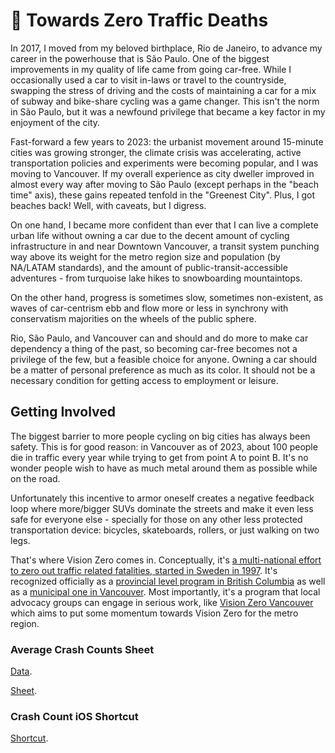 # 🚥 Towards Zero Traffic Deaths

In 2017, I moved from my beloved birthplace, Rio de Janeiro, to advance my
career in the powerhouse that is São Paulo. One of the biggest improvements in
my quality of life came from going car-free. While I occasionally used a car to
visit in-laws or travel to the countryside, swapping the stress of driving and
the costs of maintaining a car for a mix of subway and bike-share cycling was a
game changer. This isn't the norm in São Paulo, but it was a newfound privilege
that became a key factor in my enjoyment of the city.

Fast-forward a few years to 2023: the urbanist movement around 15-minute cities
was growing stronger, the climate crisis was accelerating, active transportation
policies and experiments were becoming popular, and I was moving to Vancouver.
If my overall experience as city dweller improved in almost every way after
moving to São Paulo (except perhaps in the "beach time" axis), these gains
repeated tenfold in the "Greenest City". Plus, I got beaches back! Well, with
caveats, but I digress.

On one hand, I became more confident than ever that I can live a complete urban
life without owning a car due to the decent amount of cycling infrastructure in
and near Downtown Vancouver, a transit system punching way above its weight for
the metro region size and population (by NA/LATAM standards), and the amount of
public-transit-accessible adventures - from turquoise lake hikes to snowboarding
mountaintops.

On the other hand, progress is sometimes slow, sometimes non-existent, as waves
of car-centrism ebb and flow more or less in synchrony with conservatism
majorities on the wheels of the public sphere.

Rio, São Paulo, and Vancouver can and should and do more to make car dependency
a thing of the past, so becoming car-free becomes not a privilege of the few,
but a feasible choice for anyone. Owning a car should be a matter of personal
preference as much as its color. It should not be a necessary condition for
getting access to employment or leisure.

## Getting Involved

The biggest barrier to more people cycling on big cities has always been safety.
This is for good reason: in Vancouver as of 2023, about 100 people die in
traffic every year while trying to get from point A to point B. It's no wonder
people wish to have as much metal around them as possible while on the road.

Unfortunately this incentive to armor oneself creates a negative feedback loop
where more/bigger SUVs dominate the streets and make it even less safe for
everyone else - specially for those on any other less protected transportation
device: bicycles, skateboards, rollers, or just walking on two legs.

That's where Vision Zero comes in. Conceptually, it's [a multi-national effort
to zero out traffic related fatalities, started in Sweden in 1997][vz]. It's
recognized officially as a [provincial level program in British Columbia][bc-vz]
as well as a [municipal one in Vancouver][cov-vz]. Most importantly, it's a
program that local advocacy groups can engage in serious work, like [Vision Zero
Vancouver][vzv] which aims to put some momentum towards Vision Zero for the
metro region.

[vz]: https://en.wikipedia.org/wiki/Vision_Zero
[bc-vz]: https://www.visionzerobc.ca
[cov-vz]: https://vancouver.ca/streets-transportation/transportation-safety.aspx
[vzv]: https://visionzerovancouver.ca

### Average Crash Counts Sheet

[Data][].

[Data]: https://public.tableau.com/app/profile/icbc/viz/LowerMainlandCrashes/LMDashboard

[Sheet][].

[Sheet]: https://docs.google.com/spreadsheets/d/1SfDWFnNJ8LMxAu23wIKsCXdV_tzdYV_GczR5nSh4l2E

### Crash Count iOS Shortcut

[Shortcut][].

[Shortcut]: https://routinehub.co/shortcut/17369/
